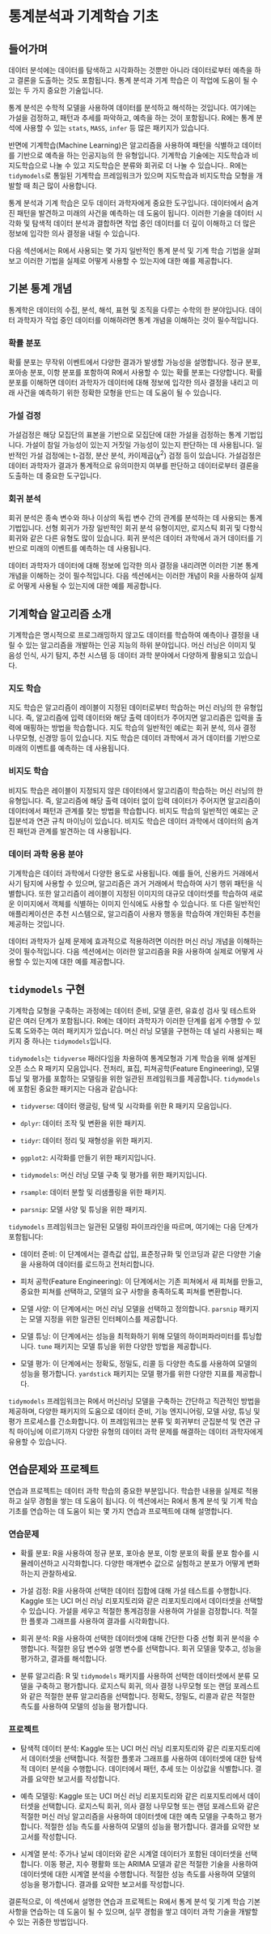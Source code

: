 # 통계분석과 기계학습 기초

## 들어가며

데이터 분석에는 데이터를 탐색하고 시각화하는 것뿐만 아니라 데이터로부터 예측을 하고 결론을 도출하는 것도 포함됩니다. 통계 분석과 기계 학습은 이 작업에 도움이 될 수 있는 두 가지 중요한 기술입니다.

통계 분석은 수학적 모델을 사용하여 데이터를 분석하고 해석하는 것입니다. 여기에는 가설을 검정하고, 패턴과 추세를 파악하고, 예측을 하는 것이 포함됩니다. R에는 통계 분석에 사용할 수 있는 `stats`, `MASS`, `infer` 등 많은 패키지가 있습니다.

반면에 기계학습(Machine Learning)은 알고리즘을 사용하여 패턴을 식별하고 데이터를 기반으로 예측을 하는 인공지능의 한 유형입니다. 기계학습 기술에는 지도학습과 비지도학습으로 나눌 수 있고 지도학습은 분류와 회귀로 더 나눌 수 있습니다.. R에는 `tidymodels`로 통일된 기계학습 프레임워크가 있으며 지도학습과 비지도학습 모형을 개발할 때 최근 많이 사용합니다.

통계 분석과 기계 학습은 모두 데이터 과학자에게 중요한 도구입니다. 데이터에서 숨겨진 패턴을 발견하고 미래의 사건을 예측하는 데 도움이 됩니다. 이러한 기술을 데이터 시각화 및 탐색적 데이터 분석과 결합하면 작업 중인 데이터를 더 깊이 이해하고 더 많은 정보에 입각한 의사 결정을 내릴 수 있습니다.

다음 섹션에서는 R에서 사용되는 몇 가지 일반적인 통계 분석 및 기계 학습 기법을 살펴보고 이러한 기법을 실제로 어떻게 사용할 수 있는지에 대한 예를 제공합니다.

## 기본 통계 개념

통계학은 데이터의 수집, 분석, 해석, 표현 및 조직을 다루는 수학의 한 분야입니다. 데이터 과학자가 작업 중인 데이터를 이해하려면 통계 개념을 이해하는 것이 필수적입니다.

### 확률 분포

확률 분포는 무작위 이벤트에서 다양한 결과가 발생할 가능성을 설명합니다. 정규 분포, 포아송 분포, 이항 분포를 포함하여 R에서 사용할 수 있는 확률 분포는 다양합니다. 확률 분포를 이해하면 데이터 과학자가 데이터에 대해 정보에 입각한 의사 결정을 내리고 미래 사건을 예측하기 위한 정확한 모형을 만드는 데 도움이 될 수 있습니다.

### 가설 검정

가설검정은 해당 모집단의 표본을 기반으로 모집단에 대한 가설을 검정하는 통계 기법입니다. 가설이 참일 가능성이 있는지 거짓일 가능성이 있는지 판단하는 데 사용됩니다. 일반적인 가설 검정에는 t-검정, 분산 분석, 카이제곱($\chi^2$) 검정 등이 있습니다. 가설검정은 데이터 과학자가 결과가 통계적으로 유의미한지 여부를 판단하고 데이터로부터 결론을 도출하는 데 중요한 도구입니다.

### 회귀 분석

회귀 분석은 종속 변수와 하나 이상의 독립 변수 간의 관계를 분석하는 데 사용되는 통계 기법입니다. 선형 회귀가 가장 일반적인 회귀 분석 유형이지만, 로지스틱 회귀 및 다항식 회귀와 같은 다른 유형도 많이 있습니다. 회귀 분석은 데이터 과학에서 과거 데이터를 기반으로 미래의 이벤트를 예측하는 데 사용됩니다.

데이터 과학자가 데이터에 대해 정보에 입각한 의사 결정을 내리려면 이러한 기본 통계 개념을 이해하는 것이 필수적입니다. 다음 섹션에서는 이러한 개념이 R을 사용하여 실제로 어떻게 사용될 수 있는지에 대한 예를 제공합니다.

## 기계학습 알고리즘 소개

기계학습은 명시적으로 프로그래밍하지 않고도 데이터를 학습하여 예측이나 결정을 내릴 수 있는 알고리즘을 개발하는 인공 지능의 하위 분야입니다. 머신 러닝은 이미지 및 음성 인식, 사기 탐지, 추천 시스템 등 데이터 과학 분야에서 다양하게 활용되고 있습니다.

### 지도 학습

지도 학습은 알고리즘이 레이블이 지정된 데이터로부터 학습하는 머신 러닝의 한 유형입니다. 즉, 알고리즘에 입력 데이터와 해당 출력 데이터가 주어지면 알고리즘은 입력을 출력에 매핑하는 방법을 학습합니다. 지도 학습의 일반적인 예로는 회귀 분석, 의사 결정 나무모형, 신경망 등이 있습니다. 지도 학습은 데이터 과학에서 과거 데이터를 기반으로 미래의 이벤트를 예측하는 데 사용됩니다.

### 비지도 학습

비지도 학습은 레이블이 지정되지 않은 데이터에서 알고리즘이 학습하는 머신 러닝의 한 유형입니다. 즉, 알고리즘에 해당 출력 데이터 없이 입력 데이터가 주어지면 알고리즘이 데이터에서 패턴과 관계를 찾는 방법을 학습합니다. 비지도 학습의 일반적인 예로는 군집분석과 연관 규칙 마이닝이 있습니다. 비지도 학습은 데이터 과학에서 데이터의 숨겨진 패턴과 관계를 발견하는 데 사용됩니다.

### 데이터 과학 응용 분야

기계학습은 데이터 과학에서 다양한 용도로 사용됩니다. 
예를 들어, 신용카드 거래에서 사기 탐지에 사용할 수 있으며, 알고리즘은 과거 거래에서 학습하여 사기 행위 패턴을 식별합니다. 또한 알고리즘이 레이블이 지정된 이미지의 대규모 데이터셋를 학습하여 새로운 이미지에서 객체를 식별하는 이미지 인식에도 사용할 수 있습니다. 또 다른 일반적인 애플리케이션은 추천 시스템으로, 알고리즘이 사용자 행동을 학습하여 개인화된 추천을 제공하는 것입니다.

데이터 과학자가 실제 문제에 효과적으로 적용하려면 이러한 머신 러닝 개념을 이해하는 것이 필수적입니다. 다음 섹션에서는 이러한 알고리즘을 R을 사용하여 실제로 어떻게 사용할 수 있는지에 대한 예를 제공합니다.

## `tidymodels` 구현

기계학습 모형을 구축하는 과정에는 데이터 준비, 모델 훈련, 유효성 검사 및 테스트와 같은 여러 단계가 포함됩니다. R에는 데이터 과학자가 이러한 단계를 쉽게 수행할 수 있도록 도와주는 여러 패키지가 있습니다. 머신 러닝 모델을 구현하는 데 널리 사용되는 패키지 중 하나는 `tidymodels`입니다.

`tidymodels`는 `tidyverse` 패러다임을 차용하여 통계모형과 기계 학습을 위해 설계된 오픈 소스 R 패키지 모음입니다. 전처리, 표집, 피쳐공학(Feature Engineering), 모델 튜닝 및 평가를 포함하는 모델링을 위한 일관된 프레임워크를 제공합니다. `tidymodels`에 포함된 중요한 패키지는 다음과 같습니다:

- `tidyverse`: 데이터 랭글링, 탐색 및 시각화를 위한 R 패키지 모음입니다.

- `dplyr`: 데이터 조작 및 변환을 위한 패키지.

- `tidyr`: 데이터 정리 및 재형성을 위한 패키지.

- `ggplot2`: 시각화를 만들기 위한 패키지입니다.

- `tidymodels`: 머신 러닝 모델 구축 및 평가를 위한 패키지입니다.

- `rsample`: 데이터 분할 및 리샘플링을 위한 패키지.

- `parsnip`: 모델 사양 및 튜닝을 위한 패키지.

`tidymodels` 프레임워크는 일관된 모델링 파이프라인을 따르며, 여기에는 다음 단계가 포함됩니다:

- 데이터 준비: 이 단계에서는 결측값 삽입, 표준정규화 및 인코딩과 같은 다양한 기술을 사용하여 데이터를 로드하고 전처리합니다.

- 피처 공학(Feature Engineering): 이 단계에서는 기존 피쳐에서 새 피쳐를 만들고, 중요한 피쳐를 선택하고, 모델의 요구 사항을 충족하도록 피쳐를 변환합니다.

- 모델 사양: 이 단계에서는 머신 러닝 모델을 선택하고 정의합니다. `parsnip` 패키지는 모델 지정을 위한 일관된 인터페이스를 제공합니다.

- 모델 튜닝: 이 단계에서는 성능을 최적화하기 위해 모델의 하이퍼파라미터를 튜닝합니다. `tune` 패키지는 모델 튜닝을 위한 다양한 방법을 제공합니다.

- 모델 평가: 이 단계에서는 정확도, 정밀도, 리콜 등 다양한 측도를 사용하여 모델의 성능을 평가합니다. `yardstick` 패키지는 모델 평가를 위한 다양한 지표를 제공합니다.

`tidymodels` 프레임워크는 R에서 머신러닝 모델을 구축하는 간단하고 직관적인 방법을 제공하며, 다양한 패키지의 도움으로 데이터 준비, 기능 엔지니어링, 모델 사양, 튜닝 및 평가 프로세스를 간소화합니다. 이 프레임워크는 분류 및 회귀부터 군집분석 및 연관 규칙 마이닝에 이르기까지 다양한 유형의 데이터 과학 문제를 해결하는 데이터 과학자에게 유용할 수 있습니다.

## 연습문제와 프로젝트

연습과 프로젝트는 데이터 과학 학습의 중요한 부분입니다. 학습한 내용을 실제로 적용하고 실무 경험을 쌓는 데 도움이 됩니다. 이 섹션에서는 R에서 통계 분석 및 기계 학습 기초를 연습하는 데 도움이 되는 몇 가지 연습과 프로젝트에 대해 설명합니다.

### 연습문제

- 확률 분포: R을 사용하여 정규 분포, 포아송 분포, 이항 분포의 확률 분포 함수를 시뮬레이션하고 시각화합니다. 다양한 매개변수 값으로 실험하고 분포가 어떻게 변화하는지 관찰하세요.

- 가설 검정: R을 사용하여 선택한 데이터 집합에 대해 가설 테스트를 수행합니다. Kaggle 또는 UCI 머신 러닝 리포지토리와 같은 리포지토리에서 데이터셋을 선택할 수 있습니다. 가설을 세우고 적절한 통계검정을 사용하여 가설을 검정합니다. 적절한 플롯과 그래프를 사용하여 결과를 시각화합니다.

- 회귀 분석: R을 사용하여 선택한 데이터셋에 대해 간단한 다중 선형 회귀 분석을 수행합니다. 적절한 응답 변수와 설명 변수를 선택합니다. 회귀 모델을 맞추고, 성능을 평가하고, 결과를 해석합니다.

- 분류 알고리즘: R 및 `tidymodels` 패키지를 사용하여 선택한 데이터셋에서 분류 모델을 구축하고 평가합니다. 로지스틱 회귀, 의사 결정 나무모형 또는 랜덤 포레스트와 같은 적절한 분류 알고리즘을 선택합니다. 정확도, 정밀도, 리콜과 같은 적절한 측도를 사용하여 모델의 성능을 평가합니다.

### 프로젝트

- 탐색적 데이터 분석: Kaggle 또는 UCI 머신 러닝 리포지토리와 같은 리포지토리에서 데이터셋을 선택합니다. 적절한 플롯과 그래프를 사용하여 데이터셋에 대한 탐색적 데이터 분석을 수행합니다. 데이터에서 패턴, 추세 또는 이상값을 식별합니다. 결과를 요약한 보고서를 작성합니다.

- 예측 모델링: Kaggle 또는 UCI 머신 러닝 리포지토리와 같은 리포지토리에서 데이터셋을 선택합니다. 로지스틱 회귀, 의사 결정 나무모형 또는 랜덤 포레스트와 같은 적절한 머신 러닝 알고리즘을 사용하여 데이터셋에 대한 예측 모델을 구축하고 평가합니다. 적절한 성능 측도를 사용하여 모델의 성능을 평가합니다. 결과를 요약한 보고서를 작성합니다.

- 시계열 분석: 주가나 날씨 데이터와 같은 시계열 데이터가 포함된 데이터셋을 선택합니다. 이동 평균, 지수 평활화 또는 ARIMA 모델과 같은 적절한 기술을 사용하여 데이터셋에 대한 시계열 분석을 수행합니다. 적절한 성능 측도를 사용하여 모델의 성능을 평가합니다. 결과를 요약한 보고서를 작성합니다.

결론적으로, 이 섹션에서 설명한 연습과 프로젝트는 R에서 통계 분석 및 기계 학습 기본 사항을 연습하는 데 도움이 될 수 있으며, 실무 경험을 쌓고 데이터 과학 기술을 개발할 수 있는 귀중한 방법입니다.




